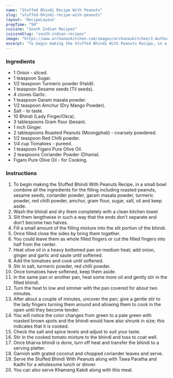 ---
name: "Stuffed Bhindi Recipe With Peanuts"
slug: "stuffed-bhindi-recipe-with-peanuts"
layout: 'RecipeLayout'
prepTime: "50"
cuisine: "South Indian Recipes"
cuisineSlug: "south-indian-recipes"
image: "https://www.archanaskitchen.com/images/archanaskitchen/1-Author/admin/Stuffed_Bhindi_Recipe_With_Peanuts.jpg"
excerpt: "To begin making the Stuffed Bhindi With Peanuts Recipe, in a small bowl combine all the ingredients for the filling including roasted peanuts, sesame seeds, coriander powder, garam masala powder, turmeric powder, red chilli powder, amchur, gram flour, sugar, salt, oil and keep aside"
---

### Ingredients

- 1 Onion - sliced.
- 1 teaspoon Sugar.
- 1/2 teaspoon Turmeric powder (Haldi).
- 1 teaspoon Sesame seeds (Til seeds).
- 4 cloves Garlic.
- 1 teaspoon Garam masala powder.
- 1/2 teaspoon Amchur (Dry Mango Powder).
- Salt - to taste.
- 10 Bhindi (Lady Finger/Okra).
- 3 tablespoons Gram flour (besan).
- 1 inch Ginger.
- 2 tablespoons Roasted Peanuts (Moongphali) - coarsely powdered.
- 1/2 teaspoon Red Chilli powder.
- 1/4 cup Tomatoes - pureed.
- 1 teaspoon Figaro Pure Olive Oil.
- 2 teaspoons Coriander Powder (Dhania).
- Figaro Pure Olive Oil - for Cooking.

### Instructions

1. To begin making the Stuffed Bhindi With Peanuts Recipe, in a small bowl combine all the ingredients for the filling including roasted peanuts, sesame seeds, coriander powder, garam masala powder, turmeric powder, red chilli powder, amchur, gram flour, sugar, salt, oil and keep aside.
1. Wash the bhindi and dry them completely with a clean kitchen towel.
1. Slit them lengthwise in such a way that the ends don’t separate and don’t become two halves.
1. Fill a small amount of the filling mixture into the slit portion of the bhindi.
1. Once filled close the sides by bring them together.
1. You could leave them as whole filled fingers or cut the filled fingers into half from the center.
1. Heat olive oil in a heavy bottomed pan on medium heat; add onion, ginger and garlic and saute until softened.
1. Add the tomatoes and cook until softened.
1. Stir in salt, turmeric powder, red chilli powder.
1. Once tomatoes have softened, keep them aside.
1. In the same pan or another pan, heat some more oil and gently stir in the filled bhindi.
1. Turn the heat to low and simmer with the pan covered for about two minutes.
1. After about a couple of minutes, uncover the pan; give a gentle stir to the lady fingers turning them around and allowing them to cook in the open until they become tender.
1. You will notice the color changes from green to a pale green with roasted brown spots and the bhindi would have also shrunk in size; this indicates that it is cooked.
1. Check the salt and spice levels and adjust to suit your taste.
1. Stir in the cooked tomato mixture to the bhindi and toss to coat well.
1. Once bharva bhindi is done, turn off heat and transfer the bhindi to a serving platter.
1. Garnish with grated coconut and chopped coriander leaves and serve.
1. Serve the Stuffed Bhindi With Peanuts along with Tawa Paratha and Kadhi for a wholesome lunch or dinner.
1. You can also serve Khamang Kakdi along with this meal.
